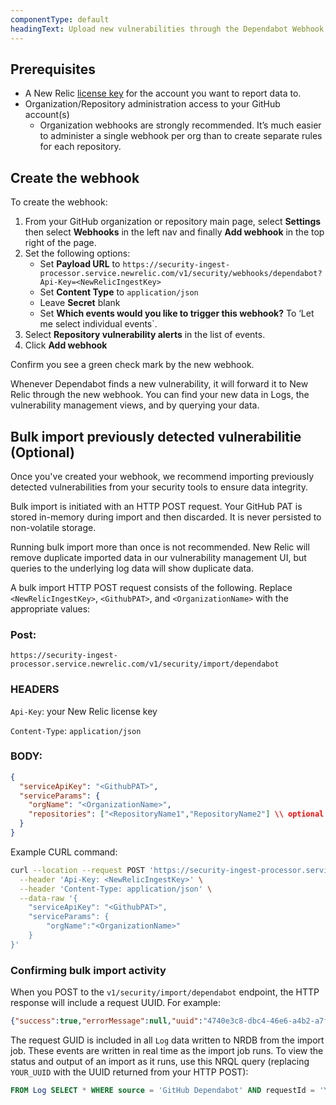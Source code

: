 ```yaml
---
componentType: default
headingText: Upload new vulnerabilities through the Dependabot Webhook Integration
---
```


## Prerequisites

* A New Relic [license key](/docs/accounts-partnerships/install-new-relic/account-setup/license-key) for the account you want to report data to.
* Organization/Repository administration access to your GitHub account(s)
  * Organization webhooks are strongly recommended. It’s much easier to administer a single webhook per org than to create separate rules for each repository.

## Create the webhook

To create the webhook:

1. From your GitHub organization or repository main page, select **Settings** then select **Webhooks** in the left nav and finally **Add webhook** in the top right of the page.
2. Set the following options:
   * Set **Payload URL** to `https://security-ingest-processor.service.newrelic.com/v1/security/webhooks/dependabot?Api-Key=<NewRelicIngestKey>`
   * Set **Content Type** to `application/json`
   * Leave **Secret** blank
   * Set **Which events would you like to trigger this webhook?** To ‘Let me select individual events\`.
3. Select **Repository vulnerability alerts** in the list of events.
4. Click **Add webhook**

Confirm you see a green check mark by the new webhook.

Whenever Dependabot finds a new vulnerability, it will forward it to New Relic through the new webhook. You can find your new data in Logs, the vulnerability management views, and by querying your data.

## Bulk import previously detected vulnerabilitie (Optional)

Once you've created your webhook, we recommend importing previously detected vulnerabilities from your security tools to ensure data integrity.

Bulk import is initiated with an HTTP POST request. Your GitHub PAT is stored in-memory during import and then discarded. It is never persisted to non-volatile storage.

<Callout variant="caution">
  Running bulk import more than once is not recommended. New Relic will remove duplicate imported data in our vulnerability management UI, but queries to the underlying log data will show duplicate data.
</Callout>

A bulk import HTTP POST request consists of the following. Replace `<NewRelicIngestKey>`, `<GithubPAT>`, and `<OrganizationName>` with the appropriate values:

### Post:

```
https://security-ingest-processor.service.newrelic.com/v1/security/import/dependabot
```

### HEADERS

`Api-Key`: your New Relic license key

`Content-Type`: `application/json`

### BODY:

```json
{
  "serviceApiKey": "<GithubPAT>",
  "serviceParams": {
    "orgName": "<OrganizationName>",
    "repositories": ["<RepositoryName1","RepositoryName2"] \\ optional
  }
}
```

Example CURL command:

```sh
curl --location --request POST 'https://security-ingest-processor.service.newrelic.com/v1/security/import/dependabot' \
  --header 'Api-Key: <NewRelicIngestKey>' \
  --header 'Content-Type: application/json' \
  --data-raw '{
    "serviceApiKey": "<GithubPAT>",
    "serviceParams": {
        "orgName":"<OrganizationName>"
    }
}'
```

### Confirming bulk import activity

When you POST to the `v1/security/import/dependabot` endpoint, the HTTP response will include a request UUID. For example:

```json
{"success":true,"errorMessage":null,"uuid":"4740e3c8-dbc4-46e6-a4b2-a7fb6f918d20"}
```

The request GUID is included in all `Log` data written to NRDB from the import job. These events are written in real time as the import job runs. To view the status and output of an import as it runs, use this NRQL query (replacing `YOUR_UUID` with the UUID returned from your HTTP POST):

```sql
FROM Log SELECT * WHERE source = 'GitHub Dependabot' AND requestId = 'YOUR_UUID'
```
